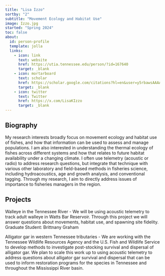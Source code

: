 ```yaml
---
title: "Lisa Izzo"
sortby: "2"
subtitle: "Movement Ecology and Habitat Use"
image: Izzo.jpg
started: "Spring 2024"
toc: false
about:
  id: person-profile
  template: jolla
  links:
    - icon: link
      text: website
      href: https://utia.tennessee.edu/person/?id=167640
      target: _blank
    - icon: mortarboard
      text: scholar
      href: https://scholar.google.com/citations?hl=en&user=y5rbawsAAAAJ
      target: _blank
    - icon: twitter
      text: Twitter
      href: https://x.com/LisaKIzzo
      target: _blank
---
```


::: {#person-profile}
:::

## Biography

My research interests broadly focus on movement ecology and habitat use of fishes, and how that information can be used to assess and manage populations. I am also interested in understanding the thermal ecology of fishes across different systems and how that relates to future habitat availability under a changing climate. I often use telemetry (acoustic or radio) to address research questions, but integrate that technique with various other laboratory and field-based methods in fisheries science, including hydroacoustics, age and growth analysis, and conventional tagging. Through my research, I aim to directly address issues of importance to fisheries managers in the region. 

## Projects

Walleye in the Tennessee River - We will be using acoustic telemetry to track adult walleye in Watts Bar Reservoir. Through this project we will answer questions about movements, habitat use, and spawning site fidelity. Graduate Student: Brittnany Graham  

Alligator gar in western Tennessee tributaries - We are working with the Tennessee Wildlife Resources Agency and the U.S. Fish and Wildlife Service to develop methods to investigate post-stocking survival and dispersal of alligator gar. We plan to scale this work up to using acoustic telemetry to address questions about alligator gar survival and dispersal that can be used to inform restoration programs for the species in Tennessee and throughout the Mississippi River basin. 

